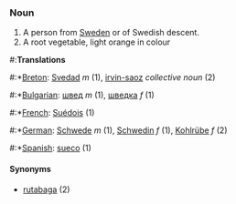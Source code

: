 ===Noun===
#A person from [[Sweden]] or of Swedish descent.
#A root vegetable, light orange in colour

#:'''Translations'''
#:*[[Breton]]: [[Svedad]] ''m'' (1), [[irvin-saoz]] ''collective noun'' (2)
#:*[[Bulgarian]]: [[швед]] ''m'' (1), [[шведка]] ''f'' (1)
#:*[[French]]: [[Suédois]] (1)
#:*[[German]]: [[Schwede]] ''m'' (1), [[Schwedin]] ''f'' (1), [[Kohlrübe]] ''f'' (2)
#:*[[Spanish]]: [[sueco]] (1)

====Synonyms====
* [[rutabaga]] (2)